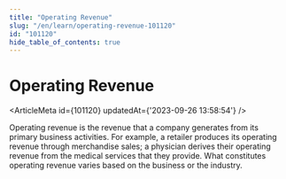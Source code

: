 ```yaml
---
title: "Operating Revenue"
slug: "/en/learn/operating-revenue-101120"
id: "101120"
hide_table_of_contents: true
---
```



# Operating Revenue

<ArticleMeta id={101120} updatedAt={'2023-09-26 13:58:54'} />
<div className='border-solid border-b border-t-0 my-4 border-[var(--ifm-color-gray-300)]' />

Operating revenue is the revenue that a company generates from its primary business activities. For example, a retailer produces its operating revenue through merchandise sales; a physician derives their operating revenue from the medical services that they provide. What constitutes operating revenue varies based on the business or the industry.
